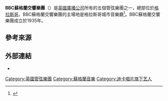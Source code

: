 {{Expand language|en|time=2021-11-21}}
'''BBC蘇格蘭交響樂團'''（{{lang-en|BBC Scottish Symphony Orchestra}}）是[[英國廣播公司|英國廣播公司]]所有的五個管弦樂團之一，總部位於[[格拉斯哥|格拉斯哥]]。BBC蘇格蘭交響樂團的主場地是格拉斯哥城市音樂廳<ref>{{cite news | author=George Hall | title=Look north for acoustic paradise | url=http://arts.guardian.co.uk/reviews/observer/story/0,,1697218,00.html | work=The Guardian | date=29 January 2006 | accessdate=2007-04-03 | archive-date=2019-09-19 | archive-url=https://web.archive.org/web/20190919062220/https://www.theguardian.com/music/2006/jan/29/classicalmusicandopera1 | dead-url=no }}</ref>。BBC蘇格蘭交響樂團成立於1935年。

==參考來源==
{{reflist}}

==外部連結==
*{{bbc.co.uk|id=orchestras/bbcsso/|title=BBC Scottish Symphony Orchestra}}

[[Category:英國管弦樂團|Category:英國管弦樂團]]
[[Category:蘇格蘭音樂|Category:蘇格蘭音樂]]
[[Category:迪卡唱片旗下艺人|Category:迪卡唱片旗下艺人]]